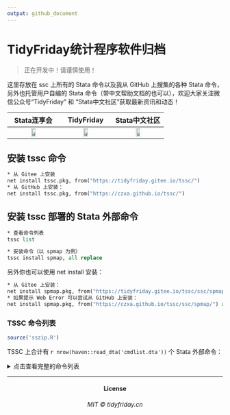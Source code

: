 ```yaml
---
output: github_document
---
```



# TidyFriday统计程序软件归档

> 正在开发中！请谨慎使用！

这里存放在 ssc 上所有的 Stata 命令以及我从 GitHub 上搜集的各种 Stata 命令，另外也托管用户自编的 Stata
命令（带中文帮助文档的也可以），欢迎大家关注微信公众号“TidyFriday” 和 “Stata中文社区”获取最新资讯和动态！

Stata连享会 | TidyFriday | Stata中文社区 
:-:|:-:|:-:
<img src="https://czxa.github.io/tssc/assets/WechatIMG275.jpeg" width="30%"/> | <img src="https://czxa.github.io/tssc/assets/qrcode_for_gh_b20919e6a407_258.jpg" width="30%"/> | <img src="https://czxa.github.io/tssc/assets/qrcode_for_gh_97f81c8af6d6_258.jpg" width="30%"/>

## 安装 tssc 命令

``` stata
* 从 Gitee 上安装
net install tssc.pkg, from("https://tidyfriday.gitee.io/tssc/")
* 从 GitHub 上安装：
net install tssc.pkg, from("https://czxa.github.io/tssc/")
```

## 安装 tssc 部署的 Stata 外部命令

```stata
* 查看命令列表
tssc list

* 安装命令（以 spmap 为例）
tssc install spmap, all replace
```

另外你也可以使用 net install 安装：

``` stata
* 从 Gitee 上安装：
net install spmap.pkg, from("https://tidyfriday.gitee.io/tssc/ssc/spmap/") all replace
* 如果提示 Web Error 可以尝试从 GitHub 上安装：
net install spmap.pkg, from("https://czxa.github.io/tssc/ssc/spmap/") all replace
```

### TSSC 命令列表

```r
source('sszip.R')
```

TSSC 上合计有 `r nrow(haven::read_dta('cmdlist.dta'))` 个 Stata 外部命令：

<details>
<summary>点击查看完整的命令列表</summary>
<p>

```r
haven::read_dta('cmdlist.dta') %>% 
  mutate(install = paste("tssc install", cmd)) %>% 
  knitr::kable(align = 'c', format = "html")
```

</p></details>

------------

<h4 align="center">License</h4>
<h6 align="center">MIT © tidyfriday.cn</h6>
